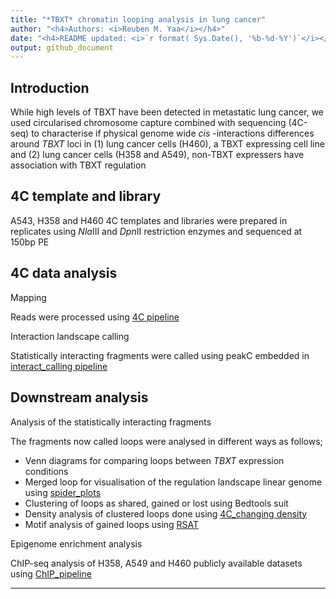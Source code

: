 ```yaml
---
title: "*TBXT* chromatin looping analysis in lung cancer"
author: "<h4>Authors: <i>Reuben M. Yaa</i></h4>"
date: "<h4>README updated: <i>`r format( Sys.Date(), '%b-%d-%Y')`</i></h4>"
output: github_document
---
```

## Introduction
While high levels of TBXT have been detected in metastatic lung cancer, we used circularised chromosome capture combined with sequencing (4C-seq) to characterise if physical genome wide *cis* -interactions  differences around *TBXT* loci in (1) lung cancer cells (H460), a TBXT expressing cell line and
(2) lung cancer cells (H358 and A549), non-TBXT expressers have association with TBXT regulation


## 4C template and library
A543, H358 and H460 4C templates and libraries were prepared in replicates using *Nla*III and *Dpn*II restriction enzymes and sequenced at 150bp PE

## 4C data analysis
Mapping

Reads were processed using [4C pipeline](https://github.com/mangiruben/TBXT_regulation/blob/main/code/4C_pipeline.pl)

Interaction landscape calling

Statistically interacting fragments were called using peakC embedded in [interact_calling pipeline](https://github.com/mangiruben/TBXT_regulation/blob/main/code/interact_calling.R)

## Downstream analysis
Analysis of the statistically interacting fragments

The fragments now called loops were analysed in different ways as follows;

  - Venn diagrams for comparing loops between *TBXT* expression conditions
  - Merged loop for visualisation of the regulation landscape linear genome using [spider_plots](https://github.com/mangiruben/TBXT_regulation/blob/main/code/spider_plot.R)
  - Clustering of loops as shared, gained or lost using Bedtools suit
  - Density analysis of clustered loops done using [4C_changing density](https://github.com/mangiruben/TBXT_regulation/blob/main/code/4C_density.Rmd)
  - Motif analysis of gained loops using [RSAT](http://rsat.sb-roscoff.fr/) 
    
Epigenome enrichment analysis

ChIP-seq analysis of H358, A549 and H460 publicly available datasets using [ChIP_pipeline](https://github.com/mangiruben/TBXT_regulation/blob/main/code/chip_seq_SE.pl)

<hr>